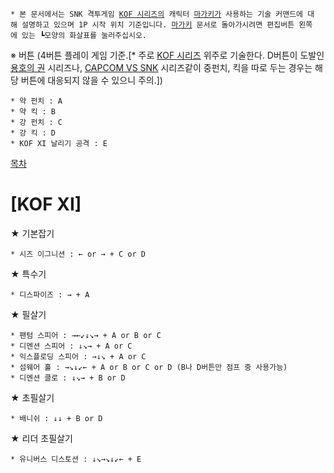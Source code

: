  * 본 문서에서는 SNK 격투게임 [[KOF 시리즈]]의 캐릭터 [[마가키]]가 사용하는 기술 커맨드에 대해 설명하고 있으며 1P 시작 위치 기준입니다. [[마가키]] 문서로 돌아가시려면 편집버튼 왼쪽에 있는 ┗모양의 화살표를 눌러주십시오.

※ 버튼 (4버튼 플레이 게임 기준.[* 주로 [[KOF 시리즈]] 위주로 기술한다. D버튼이 도발인 [[용호의 권]] 시리즈나, [[CAPCOM VS SNK]] 시리즈같이 중펀치, 킥을 따로 두는 경우는 해당 버튼에 대응되지 않을 수 있으니 주의.])
 * 약 펀치 : A
 * 약 킥 : B
 * 강 펀치 : C
 * 강 킥 : D
 * KOF XI 날리기 공격 : E

[[목차]]
= [KOF XI] =

★ 기본잡기
 * 시즈 이그니션 : ← or → + C or D

★ 특수기
 * 디스파이즈 : → + A

★ 필살기
 * 팬텀 스피어 : →←↙↓↘→ + A or B or C
 * 디멘션 스피어 : ↓↘→ + A or C
 * 익스플로딩 스피어 : →↓↘ + A or C
 * 섬웨어 홀 : →↘↓↙← + A or B or C or D (B나 D버튼만 점프 중 사용가능)
 * 디멘션 클로 : ↓↘→ + B or D

★ 초필살기
 * 배니쉬 : ↓↓ + B or D

★ 리더 초필살기
 * 유니버스 디스토션 : ↓↘→↘↓↙← + E
